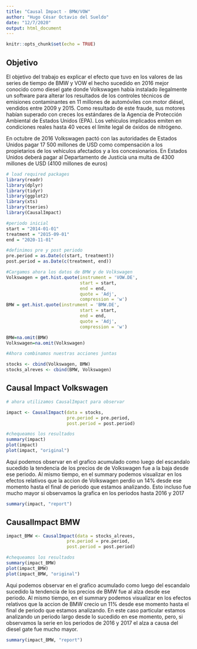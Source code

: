 ```yaml
---
title: "Causal Impact - BMW/VOW"
author: "Hugo César Octavio del Sueldo"
date: "12/7/2020"
output: html_document
---
```


```r
knitr::opts_chunk$set(echo = TRUE)
```

## Objetivo

El objetivo del trabajo es explicar el efecto que tuvo en los valores de las series de tiempo de BMW y VOW el hecho sucedido en 2016 mejor conocido como diesel gate donde Volkswagen había instalado ilegalmente un software para alterar los resultados de los controles técnicos de emisiones contaminantes en 11 millones de automóviles con motor diésel, vendidos entre 2009 y 2015. Como resultado de este fraude, sus motores habían superado con creces los estándares de la Agencia de Protección Ambiental de Estados Unidos (EPA). Los vehículos implicados emiten en condiciones reales hasta 40 veces el límite legal de óxidos de nitrógeno.

En octubre de 2016 Volkswagen pactó con las autoridades de Estados Unidos pagar 17 500 millones de USD como compensación a los propietarios de los vehículos afectados y a los concesionarios. En Estados Unidos deberá pagar al Departamento de Justicia una multa de 4300 millones de USD (4100 millones de euros)

```r
# load required packages
library(readr)
library(dplyr)
library(tidyr)
library(ggplot2)
library(xts)
library(tseries)
library(CausalImpact)
```


```r
#periodo inicial
start = "2014-01-01"
treatment = "2015-09-01"
end = "2020-11-01"

#definimos pre y post periodo 
pre.period = as.Date(c(start, treatment))
post.period = as.Date(c(treatment, end))

```

```r
#Cargamos ahora los datos de BMW y de Volkswagen
Volkswagen = get.hist.quote(instrument = 'VOW.DE',
                            start = start,
                            end = end,
                            quote = 'Adj',
                            compression = 'w')
BMW = get.hist.quote(instrument = 'BMW.DE',
                            start = start,
                            end = end,
                            quote = 'Adj',
                            compression = 'w')

BMW=na.omit(BMW)
Volkswagen=na.omit(Volkswagen)
```

```r
#Ahora combinamos nuestras acciones juntas

stocks <- cbind(Volkswagen, BMW)
stocks_alreves <- cbind(BMW, Volkswagen)
```

## Causal Impact Volkswagen

```r
# ahora utilizamos CausalImpact para observar

impact <- CausalImpact(data = stocks,
                       pre.period = pre.period,
                       post.period = post.period)

#chequeamos los resultados
summary(impact)
plot(impact)
plot(impact, "original")
```


Aqui podemos observar en el grafico acumulado como luego del escandalo sucedido la tendencia de los precios de de Volkswagen fue a la baja desde ese periodo. Al mismo tiempo, en el summary podemos visualizar en los efectos relativos que la  accion de Volkswagen perdio un 14% desde ese momento hasta el final de periodo que estamos analizando. Esto incluso fue mucho mayor si observamos la grafica en los periodos hasta 2016 y 2017


```r
summary(impact, "report")
```


## CausalImpact BMW


```r
impact_BMW <- CausalImpact(data = stocks_alreves,
                       pre.period = pre.period,
                       post.period = post.period)

#chequeamos los resultados
summary(impact_BMW)
plot(impact_BMW)
plot(impact_BMW, "original")
```

Aqui podemos observar en el grafico acumulado como luego del escandalo sucedido la tendencia de los precios de BMW fue al alza desde ese periodo. Al mismo tiempo, en el summary podemos visualizar en los efectos relativos que la  accion de BMW crecio un 11% desde ese momento hasta el final de periodo que estamos analizando. En este caso particular estamos analizando un periodo largo desde lo sucedido en ese momento, pero, si observamos la serie en los periodos de 2016 y 2017 el alza a causa del diesel gate fue mucho mayor.

```r
summary(impact_BMW, "report")
```

